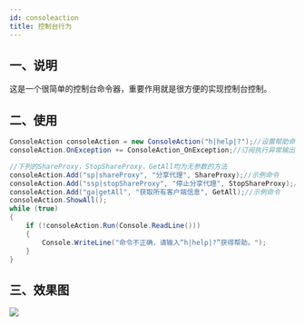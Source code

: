 ```yaml
---
id: consoleaction
title: 控制台行为
---
```





<TouchSocketCoreDefinition />


## 一、说明
这是一个很简单的控制台命令器，重要作用就是很方便的实现控制台控制。

## 二、使用
```csharp showLineNumbers
ConsoleAction consoleAction = new ConsoleAction("h|help|?");//设置帮助命令
consoleAction.OnException += ConsoleAction_OnException;//订阅执行异常输出

//下列的ShareProxy，StopShareProxy，GetAll均为无参数的方法
consoleAction.Add("sp|shareProxy", "分享代理", ShareProxy);//示例命令
consoleAction.Add("ssp|stopShareProxy", "停止分享代理", StopShareProxy);//示例命令
consoleAction.Add("ga|getAll", "获取所有客户端信息", GetAll);//示例命令
consoleAction.ShowAll();
while (true)
{
    if (!consoleAction.Run(Console.ReadLine()))
    {
        Console.WriteLine("命令不正确，请输入“h|help|?”获得帮助。");
    }
}
```
## 三、效果图
![](@site/static/img/docs/consoleaction-1.gif)
